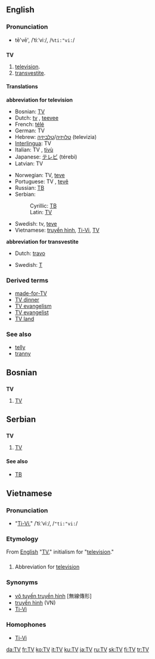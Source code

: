 ==English==
===Pronunciation===
*tē'vē', /ˈtiːˈviː/, /<tt>%ti:"vi:</tt>/

==={{abbreviation|English}}===
'''TV'''
# [[television]].
# [[transvestite]].

====Translations====
'''abbreviation for television'''
{{top}}
*Bosnian: [[TV#Bosnian|TV]]
*Dutch: [[tv]] {{f}},  [[teevee]] {{f}}
*French: [[télé]] {{f}}
*German: TV {{n}}
*Hebrew: [[טלויזיה]]/[[טלביזיה]] (televizia) {{f}}
*[[Interlingua]]: TV
*Italian: TV {{f}}, [[tivù]] {{f}}
*Japanese: [[テレビ]] (térebi)
*Latvian: TV
{{mid}}
*Norwegian: TV, [[teve]]
*Portuguese: TV {{f}}, [[tevê]] {{f}}
*Russian: [[ТВ#Russian|ТВ]] {{Unicode|(tɛvɛ́)}} {{n}}
*Serbian:
*:Cyrillic: [[ТВ#Serbian|ТВ]]
*:Latin: [[TV#Serbian|TV]]
*Swedish: tv, [[teve]]
*Vietnamese: [[truyền hình]], [[Ti-Vi]], [[TV#Vietnamese|TV]]
{{bottom}}

'''abbreviation for transvestite'''
{{top}}
*Dutch: [[travo]] {{m}}
{{mid}}
*Swedish: [[T]]
{{bottom}}

===Derived terms===
*[[made-for-TV]]
*[[TV dinner]]
*[[TV evangelism]]
*[[TV evangelist]]
*[[TV land]]

===See also===
*[[telly]]
*[[tranny]]

==Bosnian==
==={{abbreviation|Bosnian}}===
'''TV'''
#[[TV#English|TV]]

==Serbian==
==={{abbreviation|Serbian}}===
'''TV'''
#[[TV#English|TV]]

====See also====
*[[ТВ#Serbian|ТВ]]

==Vietnamese==
===Pronunciation===
*"[[Ti-Vi]]," /ˈtiːˈviː/, /<tt>"ti:"vi:</tt>/

===Etymology===
From [[English]] "[[TV#English|TV]]," initialism for "[[television]]."

==={{abbreviation|Vietnamese}}===
#Abbreviation for [[television]]

===Synonyms===
*[[vô tuyến truyền hình]] [無線傳形]
*[[truyền hình]] (VN)
*[[Ti-Vi]]

===Homophones===
*[[Ti-Vi]]

[[da:TV]]
[[fr:TV]]
[[ko:TV]]
[[it:TV]]
[[ku:TV]]
[[ja:TV]]
[[ru:TV]]
[[sk:TV]]
[[fi:TV]]
[[tr:TV]]